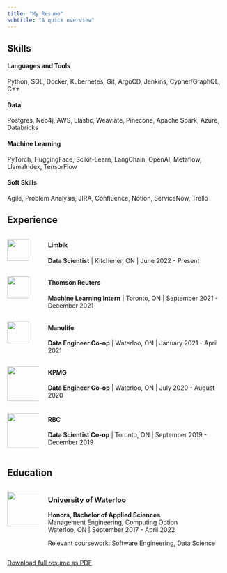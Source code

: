 ```yaml
---
title: "My Resume"
subtitle: "A quick overview"
---
```


## Skills

#### Languages and Tools
Python, SQL, Docker, Kubernetes, Git, ArgoCD, Jenkins, Cypher/GraphQL, C++

#### Data
Postgres, Neo4j, AWS, Elastic, Weaviate, Pinecone, Apache Spark, Azure, Databricks

#### Machine Learning
PyTorch, HuggingFace, Scikit-Learn, LangChain, OpenAI, Metaflow, LlamaIndex, TensorFlow

#### Soft Skills
Agile, Problem Analysis, JIRA, Confluence, Notion, ServiceNow, Trello

## Experience

:::: {.columns}

::: {.column width="15%"}
![](images/logos/limbik2.png){width=50px}
:::
::: {.column width="85%"}
#### Limbik
**Data Scientist** | Kitchener, ON | June 2022 - Present
:::

::::

:::: {.columns}

::: {.column width="15%"}
![](images/logos/thomson-reuters.png){width=50px}
:::
::: {.column width="85%"}
#### Thomson Reuters
**Machine Learning Intern** | Toronto, ON | September 2021 - December 2021
:::

::::

:::: {.columns}

::: {.column width="15%"}
![](images/logos/manulife.png){width=50px}
:::
::: {.column width="85%"}
#### Manulife
**Data Engineer Co-op** | Waterloo, ON | January 2021 - April 2021
:::

::::

:::: {.columns}

::: {.column width="15%"}
![](images/logos/kpmg.png){width=80px}
:::
::: {.column width="85%"}
#### KPMG
**Data Engineer Co-op** | Waterloo, ON | July 2020 - August 2020
:::

::::

:::: {.columns}

::: {.column width="15%"}
![](images/logos/rbc.png){width=80px}
:::
::: {.column width="85%"}
#### RBC
**Data Scientist Co-op** | Toronto, ON | September 2019 - December 2019
:::

::::


## Education
:::: {.columns}
::: {.column width="15%"}
![](images/logos/uwaterloo.png){width=80px}
:::
::: {.column width="85%"}
### University of Waterloo
**Honors, Bachelor of Applied Sciences**  
Management Engineering, Computing Option  
Waterloo, ON | September 2017 - April 2022

Relevant coursework: Software Engineering, Data Science
:::

::::

<a href="files/Gaurav_FT_Resume.pdf" class="btn btn-primary" download>Download full resume as PDF</a>